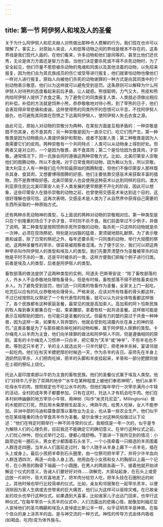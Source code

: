 ```yaml
---
---
---
```

title: 第一节 阿伊努人和埃及人的圣餐
---




关于为什么阿伊努人和尼夫赫人对熊做出那种令人费解的行为，我们现在也许可以理解了。事实上，对原始人来说，人和低等动物之间的界线是根本不存在的，这条界线是我们现代人画的。在他们看来，许多动物和他们是同等的，甚至比他们还优秀，无论是体力方面还是智力方面。当他们决定要杀死或不得不杀死动物时，为了安全起见，他们尽量不惹怒被杀动物的鬼魂和同类以及其他活着的动物，以免招来报复，因为他们会为其氏族成员的伤亡或受辱进行报复，他们就害怕动物也像他们一样对人进行报复。原始人向被他们杀死的动物谢罪的一种方式是向其同类中的个别动物表示敬意。他们以为这样就可以避免受到惩罚。这条原则可以解释为什么阿伊努人对待熊的态度看起来前后矛盾，让人疑惑。熊很聪明，力气又大，熊皮和熊肉给阿伊努人提供了衣食之需。为了避免它的同类报复人类，人类就必须做出相应的补偿，补偿的方法就是饲养小熊，恭恭敬敬地对待小熊。到了宰熊的日子，他们会表现得非常悲痛和虔诚，这样使得熊的同类所怀的怨恨可以平息，不找阿伊努人报仇，也可避免其同类在怨愤之下远离阿伊努人，使阿伊努人失去衣食之源。

由此可见，原始人对动物的崇敬分为两种，在某些方面是互相矛盾的：一种崇敬是既不伤其身，也不食其肉；另一种崇敬是因为一直杀它们、吃它们而产生。第一种敬畏是因为动物能向人类提供保护和帮助，或者不加害人类；第二种敬畏是因为人类需要它们的皮肉。两种崇敬有一个共同特点：人类可以从动物身上得到好处。但两者又是对立的，一个是因为敬畏，故不食其肉；第二个是恰恰因为食其肉，才崇敬。通常情况下，同一氏族会同时遵循这两种崇敬方式。比如，北美印第安人崇敬他们的图腾动物，所以不食用。对于日常食用的动物，因为赖以为生，所以崇敬。澳大利亚土人有一种我们迄今所知最原始的图腾制度，但他们不像印第安人那样既杀其身、食其肉，又想要博得图腾的好感。他们主要依靠交感巫术来获取丰富的猎物，而不是靠博取好感。北美印第安人也会使用这种巫术以达到同样的目的。澳大利亚原住民比北美印第安人处于人类发展的更早期更不开化的阶段，因此可以想象，这些印第安人在猎杀崇敬的动物之前，也曾使用交感巫术来达到这个目的，这很好理解也很可信。这再次表明，交感巫术是人类为了从自然界中获得自己需要的东西所采取的一种原始方式。

还有两种杀死动物神的类型，与上面说的两种对动物的崇敬相对应。第一种类型是只在个别隆重的场合下才杀才食，平时则不杀不食。我们前面举过不少例子，并做了说明。第二种类型是按照惯例杀死所崇敬的动物，每杀死一只这样的动物就是杀一次神，必须在现场祭祀，特别是对凶狠的猛兽，更须就地赔礼献祭。为了表示敬畏和诚意，除了日常的祭祀之外，每年还要杀死一只同类的动物，举行大规模的祭祀。这两种圣餐性的宰杀，很容易被观察者混淆。为了便于区分，我们可以把这两种宰杀叫作阿伊努人的类型和埃及人的类型。我们先要弄清楚作为圣餐被宰杀的动物是平时不杀的一类，还是平时被杀的一类，这样方便我们把每个例子进行归类。前者是埃及人的类型，后者是阿伊努人的类型。

畜牧部落的做法提供了这两种类型的实例。阿道夫·巴斯蒂安说：“除了畜牧部落的人，外乡人不会恭敬地处理牲畜骨头。但是有时候，畜牧部落不得不把牲畜卖给外乡人。为了避免受到惩罚，他们选一只同类的牲畜作为圣餐，全家关上门一起吃，吃完后以应有的礼仪恭敬地处理骨头。严格来说，应该对所有牲畜的骨头都这样，不过已经按照礼仪祭祀了一个有代表性的牲畜，就可以认为对全体牲畜都这样做了。各个民族都有这种家庭圣餐，最常见的就是高加索人。高加索的阿卜恰斯民族的牧人每到春天都集合在一起，束紧腰部，拿着牧杖一起共进圣餐。这样做可能是表示互相帮助的盟约，也可能只是圣餐的仪式。但最有力的盟约莫过于共食一种神兽，因为这样一来，如果有人背弃盟约，他就会受到吃进腹内长在身上的神的惩罚。”这类圣餐是为了与那些被杀掉吃掉的动物和解，属于阿伊努人赎罪的类型。卡尔梅克人以羊肉为主食，他们向羊赎罪的做法和阿伊努人不同，但是遵循相同的原则。富有的卡尔梅克人习惯养一只白羊，把它尊为“天羊”或“神羊”，不剪羊毛也不卖。等到这只羊老了，羊的主人就选出另一只羊代替它，把老神羊杀掉，宴请邻居一起吃肉。他们在秋天羊膘肥厚的时候选一天，作为杀羊的吉日。巫师先在羊身上洒奶然后宰杀，人们把肉吃掉，把羊的头脚和羊皮挂起来，羊骨和一部分肥膘则放在土砌的祭坛上烧化。

托达人是印度南部以牛奶为主食的畜牧民族。他们的圣餐仪式属于埃及人类型。他们“对待牛几乎到了崇拜的地步”“水牛在某种程度上被他们奉若神明”。他们从来不吃母水牛的肉，按照规定也不吃公水牛的肉。但他们每年举行一次宰杀满月小牛犊的活动，全村的成年男子都要参加，只有在这时，托达人才有机会吃牛肉。他们在本村树林幽僻的地方宰杀小牛犊，用神树（叫作“米灵托尼亚”，Millingtonia）做的木棍把它打死，然后用木柴摩擦生起圣火，烤熟牛肉，给男人吃掉，女人不能参加。非洲中部的马迪和莫鲁部落以畜牧业为主业，也从事一些农业生产。他们似乎也在某些隆重的场合宰食羔羊作为圣餐。斐尔金博士对这种风俗做过以下论述：“他们在特定时期举行一种不同寻常的仪式，我相信是一年一次的，似乎是专为解除人们的心理负担，目前我还不能确定它的确切意义。在举行这种仪式之前，人们忧心忡忡，但仪式举行之后，便都心情舒畅。下面讲一下我所见到的情况：小路旁边有一圈石头，男女老少都围着石头坐下，一个小孩牵着一只精选的羊羔围着人群连走四圈，当羊从人们面前走过时，每个人随手从羊身上薅下一点羊毛，插在头上或身上。最后小孩把羊牵到石头圈里，由一位祭司把羊宰了，并将少许羊血向人群连洒四次，再逐一向各人身上洒。他用血在小女孩和女人的胸部以上画一个记号，在小男孩的胸骨下端画一个小圆圈，在男人的两肩各画一下。接着他就开始讲解这个仪式的意义，告诫人们要好好对待……讲解完，大家站起身，在石头上或旁边放一片树叶，皆大欢喜地走了。把羊肉分给穷人吃，把羊头挂在石圈附近的树上。其他时候也举行比较简单的仪式。比如，亲友和邻居聚在一起宰杀羔羊，以便消除因为家人生病或去世带来的巨大痛苦，他们认为这样可以驱除灾难。在已故亲友的坟头也举行这种仪式。如果遇到大喜事，比如谁家儿子出远门回来，也举行这种仪式。”在每年宰杀一头羔羊的仪式中，人们流露出的悲痛心情，就像加利福尼亚人哀悼他们的圣鸟鶙鵳和埃及人哀悼底比斯公羊一样，似乎证明羔羊是神兽。在每个信众的身上涂羔羊的血，是与神交流的一种方式。神性的传导方式由体内吸收(如喝血、吃肉)变为体外施与。